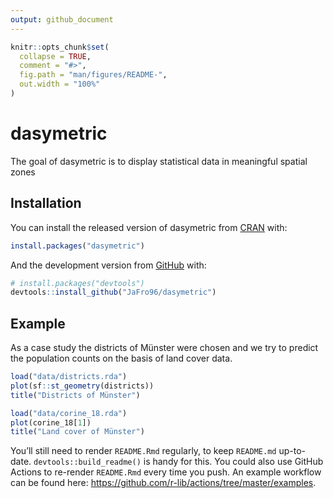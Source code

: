 ```yaml
---
output: github_document
---
```


```r
knitr::opts_chunk$set(
  collapse = TRUE,
  comment = "#>",
  fig.path = "man/figures/README-",
  out.width = "100%"
)
```

# dasymetric

<!-- badges: start -->
<!-- badges: end -->

The goal of dasymetric is to display statistical data in meaningful spatial zones

## Installation

You can install the released version of dasymetric from [CRAN](https://CRAN.R-project.org) with:

``` r
install.packages("dasymetric")
```

And the development version from [GitHub](https://github.com/) with:

``` r
# install.packages("devtools")
devtools::install_github("JaFro96/dasymetric")
```
## Example

As a case study the districts of Münster were chosen and we try to predict the population counts on the basis of land cover data.

```r
load("data/districts.rda")
plot(sf::st_geometry(districts))
title("Districts of Münster")
```

```r
load("data/corine_18.rda")
plot(corine_18[1])
title("Land cover of Münster")
```


You'll still need to render `README.Rmd` regularly, to keep `README.md` up-to-date. `devtools::build_readme()` is handy for this. You could also use GitHub Actions to re-render `README.Rmd` every time you push. An example workflow can be found here: <https://github.com/r-lib/actions/tree/master/examples>.
